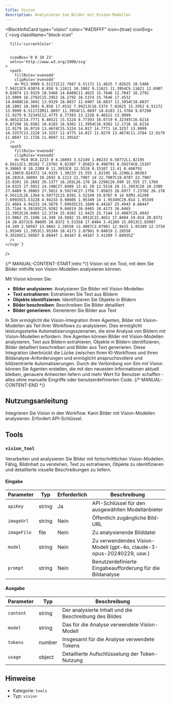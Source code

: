```yaml
---
title: Vision
description: Analysieren Sie Bilder mit Vision-Modellen
---
```



<BlockInfoCard 
  type="vision"
  color="#4D5FFF"
  icon={true}
  iconSvg={`<svg className="block-icon"
      
      fill='currentColor'
      
      
      viewBox='0 0 28 23'
      xmlns='http://www.w3.org/2000/svg'
    >
      <path
        fillRule='evenodd'
        clipRule='evenodd'
        d='M13.9999 6.51172C12.7047 6.51172 11.4625 7.02625 10.5466 7.94213C9.63074 8.858 9.11621 10.1002 9.11621 11.3954C9.11621 12.6907 9.63074 13.9329 10.5466 14.8488C11.4625 15.7646 12.7047 16.2792 13.9999 16.2792C15.2952 16.2792 16.5374 15.7646 17.4532 14.8488C18.3691 13.9329 18.8837 12.6907 18.8837 11.3954C18.8837 10.1002 18.3691 8.858 17.4532 7.94213C16.5374 7.02625 15.2952 6.51172 13.9999 6.51172ZM11.0697 11.3954C11.0697 10.6183 11.3784 9.87298 11.9279 9.32345C12.4775 8.77393 13.2228 8.46521 13.9999 8.46521C14.7771 8.46521 15.5224 8.77393 16.0719 9.32345C16.6214 9.87298 16.9302 10.6183 16.9302 11.3954C16.9302 12.1726 16.6214 12.9179 16.0719 13.4674C15.5224 14.017 14.7771 14.3257 13.9999 14.3257C13.2228 14.3257 12.4775 14.017 11.9279 13.4674C11.3784 12.9179 11.0697 12.1726 11.0697 11.3954Z'
      />
      <path
        fillRule='evenodd'
        clipRule='evenodd'
        d='M14 0C8.1213 0 4.16093 3.52149 1.86233 6.50772L1.82195 6.56112C1.30102 7.23702 0.82307 7.85823 0.498791 8.59274C0.15107 9.38065 0 10.2389 0 11.3953C0 12.5518 0.15107 13.41 0.498791 14.198C0.824372 14.9325 1.30233 15.555 1.82195 16.2296L1.86363 16.283C4.16093 19.2692 8.1213 22.7907 14 22.7907C19.8787 22.7907 23.8391 19.2692 26.1377 16.283L26.178 16.2296C26.699 15.555 27.1769 14.9325 27.5012 14.198C27.8489 13.41 28 12.5518 28 11.3953C28 10.2389 27.8489 9.38065 27.5012 8.59274C27.1756 7.85823 26.6977 7.23702 26.178 6.56112L26.1364 6.50772C23.8391 3.52149 19.8787 0 14 0ZM3.41209 7.69935C5.53228 4.94233 8.98605 1.95349 14 1.95349C19.014 1.95349 22.4664 4.94233 24.5879 7.69935C25.1609 8.44167 25.4943 8.88447 25.7144 9.38195C25.9202 9.84819 26.0465 10.4173 26.0465 11.3953C26.0465 12.3734 25.9202 12.9425 25.7144 13.4087C25.4943 13.9062 25.1596 14.349 24.5892 15.0913C22.4651 17.8484 19.014 20.8372 14 20.8372C8.98605 20.8372 5.53358 17.8484 3.41209 15.0913C2.83907 14.349 2.50567 13.9062 2.28558 13.4087C2.07981 12.9425 1.95349 12.3734 1.95349 11.3953C1.95349 10.4173 2.07981 9.84819 2.28558 9.38195C2.50567 8.88447 2.84167 8.44167 3.41209 7.69935Z'
      />
    </svg>`}
/>

{/* MANUAL-CONTENT-START:intro */}
Vision ist ein Tool, mit dem Sie Bilder mithilfe von Vision-Modellen analysieren können.

Mit Vision können Sie:

- **Bilder analysieren**: Analysieren Sie Bilder mit Vision-Modellen
- **Text extrahieren**: Extrahieren Sie Text aus Bildern
- **Objekte identifizieren**: Identifizieren Sie Objekte in Bildern
- **Bilder beschreiben**: Beschreiben Sie Bilder detailliert
- **Bilder generieren**: Generieren Sie Bilder aus Text

In Sim ermöglicht die Vision-Integration Ihren Agenten, Bilder mit Vision-Modellen als Teil ihrer Workflows zu analysieren. Dies ermöglicht leistungsstarke Automatisierungsszenarien, die eine Analyse von Bildern mit Vision-Modellen erfordern. Ihre Agenten können Bilder mit Vision-Modellen analysieren, Text aus Bildern extrahieren, Objekte in Bildern identifizieren, Bilder detailliert beschreiben und Bilder aus Text generieren. Diese Integration überbrückt die Lücke zwischen Ihren KI-Workflows und Ihren Bildanalyse-Anforderungen und ermöglicht anspruchsvollere und bildzentrierte Automatisierungen. Durch die Verbindung von Sim mit Vision können Sie Agenten erstellen, die mit den neuesten Informationen aktuell bleiben, genauere Antworten liefern und mehr Wert für Benutzer schaffen - alles ohne manuelle Eingriffe oder benutzerdefinierten Code.
{/* MANUAL-CONTENT-END */}

## Nutzungsanleitung

Integrieren Sie Vision in den Workflow. Kann Bilder mit Vision-Modellen analysieren. Erfordert API-Schlüssel.

## Tools

### `vision_tool`

Verarbeiten und analysieren Sie Bilder mit fortschrittlichen Vision-Modellen. Fähig, Bildinhalt zu verstehen, Text zu extrahieren, Objekte zu identifizieren und detaillierte visuelle Beschreibungen zu liefern.

#### Eingabe

| Parameter | Typ | Erforderlich | Beschreibung |
| --------- | ---- | -------- | ----------- |
| `apiKey` | string | Ja | API-Schlüssel für den ausgewählten Modellanbieter |
| `imageUrl` | string | Nein | Öffentlich zugängliche Bild-URL |
| `imageFile` | file | Nein | Zu analysierende Bilddatei |
| `model` | string | Nein | Zu verwendendes Vision-Modell \(gpt-4o, claude-3-opus-20240229, usw.\) |
| `prompt` | string | Nein | Benutzerdefinierte Eingabeaufforderung für die Bildanalyse |

#### Ausgabe

| Parameter | Typ | Beschreibung |
| --------- | ---- | ----------- |
| `content` | string | Der analysierte Inhalt und die Beschreibung des Bildes |
| `model` | string | Das für die Analyse verwendete Vision-Modell |
| `tokens` | number | Insgesamt für die Analyse verwendete Tokens |
| `usage` | object | Detaillierte Aufschlüsselung der Token-Nutzung |

## Hinweise

- Kategorie: `tools`
- Typ: `vision`
